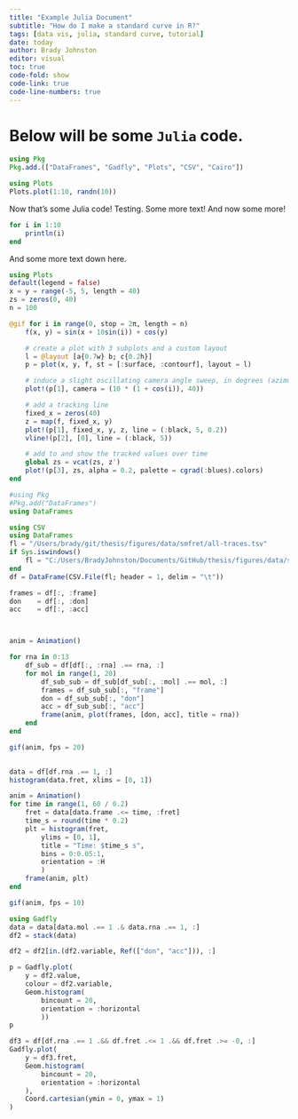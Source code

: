 ```yaml
---
title: "Example Julia Document"
subtitle: "How do I make a standard curve in R?"
tags: [data vis, julia, standard curve, tutorial]
date: today
author: Brady Johnston
editor: visual
toc: true
code-fold: show
code-link: true
code-line-numbers: true  
---
```


# Below will be some `Julia` code.

```julia
using Pkg
Pkg.add.(["DataFrames", "Gadfly", "Plots", "CSV", "Cairo"])
```

```julia
using Plots
Plots.plot(1:10, randn(10))
```

Now that's some Julia code! Testing. Some more text! And now some more!

```julia
for i in 1:10
    println(i)
end
```

And some more text down here.

```julia
using Plots
default(legend = false)
x = y = range(-5, 5, length = 40)
zs = zeros(0, 40)
n = 100

@gif for i in range(0, stop = 2π, length = n)
    f(x, y) = sin(x + 10sin(i)) + cos(y)

    # create a plot with 3 subplots and a custom layout
    l = @layout [a{0.7w} b; c{0.2h}]
    p = plot(x, y, f, st = [:surface, :contourf], layout = l)

    # induce a slight oscillating camera angle sweep, in degrees (azimuth, altitude)
    plot!(p[1], camera = (10 * (1 + cos(i)), 40))

    # add a tracking line
    fixed_x = zeros(40)
    z = map(f, fixed_x, y)
    plot!(p[1], fixed_x, y, z, line = (:black, 5, 0.2))
    vline!(p[2], [0], line = (:black, 5))

    # add to and show the tracked values over time
    global zs = vcat(zs, z')
    plot!(p[3], zs, alpha = 0.2, palette = cgrad(:blues).colors)
end
```

```julia
#using Pkg
#Pkg.add("DataFrames")
using DataFrames
```

```julia
using CSV
using DataFrames
fl = "/Users/brady/git/thesis/figures/data/smfret/all-traces.tsv"
if Sys.iswindows() 
    fl = "C:/Users/BradyJohnston/Documents/GitHub/thesis/figures/data/smfret/all-traces.tsv"
end 
df = DataFrame(CSV.File(fl; header = 1, delim = "\t"))
```

```julia
frames = df[:, :frame]
don    = df[:, :don]
acc    = df[:, :acc]



anim = Animation()

for rna in 0:13
    df_sub = df[df[:, :rna] .== rna, :]
    for mol in range(1, 20)
        df_sub_sub = df_sub[df_sub[:, :mol] .== mol, :]
        frames = df_sub_sub[:, "frame"]
        don = df_sub_sub[:, "don"]
        acc = df_sub_sub[:, "acc"]
        frame(anim, plot(frames, [don, acc], title = rna))
    end
end 

gif(anim, fps = 20)
        

```

```julia
data = df[df.rna .== 1, :]
histogram(data.fret, xlims = [0, 1])

anim = Animation()
for time in range(1, 60 / 0.2)
    fret = data[data.frame .<= time, :fret]
    time_s = round(time * 0.2)
    plt = histogram(fret, 
        ylims = [0, 1], 
        title = "Time: $time_s s",
        bins = 0:0.05:1, 
        orientation = :H
        )
    frame(anim, plt)
end

gif(anim, fps = 10)
```

```julia
using Gadfly
data = data[data.mol .== 1 .& data.rna .== 1, :]
df2 = stack(data)

df2 = df2[in.(df2.variable, Ref(["don", "acc"])), :]

p = Gadfly.plot(
    y = df2.value, 
    colour = df2.variable, 
    Geom.histogram(
        bincount = 20, 
        orientation = :horizontal
        ))
p
```

```julia
df3 = df[df.rna .== 1 .&& df.fret .<= 1 .&& df.fret .>= -0, :]
Gadfly.plot( 
    y = df3.fret, 
    Geom.histogram(
        bincount = 20, 
        orientation = :horizontal
    ), 
    Coord.cartesian(ymin = 0, ymax = 1)
)
```

